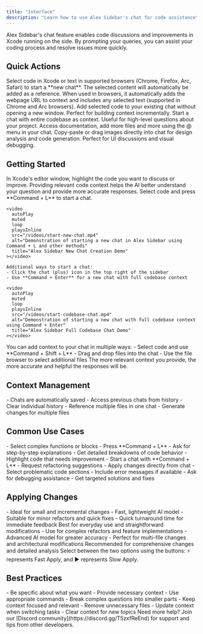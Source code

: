 ```yaml
---
title: "Interface"
description: "Learn how to use Alex Sidebar's chat for code assistance"
---
```


Alex Sidebar's chat feature enables code discussions and improvements in Xcode running on the side. By prompting your queries, you can assist your coding process and resolve issues more quickly.

## Quick Actions

<CardGroup cols={2}>
  <Card title="Command + L" icon="message-bot">
    Select code in Xcode or text in supported browsers (Chrome, Firefox, Arc, Safari) to start a **new chat**. The selected content will automatically be added as a reference.
  </Card>

  <Card title="Browser Integration" icon="globe">
    When used in browsers, it automatically adds the webpage URL to context and includes any selected text (supported in Chrome and Arc browsers).
  </Card>

  <Card title="Command + Shift + L" icon="plus">
    Add selected code to your existing chat without opening a new window. Perfect for building context incrementally.
  </Card>

  <Card title="Command + Enter" icon="code">
    Start a chat with entire codebase as context. Useful for high-level questions
    about your project.
  </Card>

  <Card title="@ Commands" icon="at">
    Access documentation, add more files and more using the @ menu in your chat.
  </Card>

  <Card title="Image Support" icon="image">
    Copy-paste or drag images directly into chat for design analysis and code generation. Perfect for UI discussions and visual debugging.
  </Card>
</CardGroup>

## Getting Started

<Steps>
  <Step title="Select Code">
    In Xcode's editor window, highlight the code you want to discuss or improve.
    <Note>
      Providing relevant code context helps the AI better understand your
      question and provide more accurate responses.
    </Note>
  </Step>

  <Step title="Start Chat">
    Select code and press **Command + L** to start a chat.

    <video
      autoPlay
      muted
      loop
      playsInline
      src="/videos/start-new-chat.mp4"
      alt="Demonstration of starting a new chat in Alex Sidebar using Command + L and other methods"
      title="Alex Sidebar New Chat Creation Demo"
    ></video>

    Additional ways to start a chat:
    - Click the chat (plus) icon in the top right of the sidebar 
    - Use **Command + Enter** for a new chat with full codebase context

    <video
      autoPlay
      muted
      loop
      playsInline
      src="/videos/start-codebase-chat.mp4"
      alt="Demonstration of starting a new chat with full codebase context using Command + Enter"
      title="Alex Sidebar Full Codebase Chat Demo"
    ></video>
  </Step>

  <Step title="Add Context">
    You can add context to your chat in multiple ways: - Select code and use
    **Command + Shift + L** - Drag and drop files into the chat - Use the file
    browser to select additional files
    <Note>
      The more relevant context you provide, the more accurate and helpful the
      responses will be.
    </Note>
  </Step>
</Steps>

## Context Management

<CardGroup cols={2}>
  <Card title="History Management" icon="clock-rotate-left">
    - Chats are automatically saved
    - Access previous chats from history
    - Clear individual history
  </Card>

  <Card title="Multi-File Support" icon="folder-tree">
    - Reference multiple files in one chat
    - Generate changes for multiple files
  </Card>
</CardGroup>

## Common Use Cases

<AccordionGroup>
  <Accordion title="Code Understanding">
    - Select complex functions or blocks
    - Press **Command + L**
    - Ask for step-by-step explanations
    - Get detailed breakdowns of code behavior
  </Accordion>

  <Accordion title="Refactoring Assistance">
    - Highlight code that needs improvement
    - Start a chat with **Command + L**
    - Request refactoring suggestions
    - Apply changes directly from chat
</Accordion>

  <Accordion title="Bug Resolution">
    - Select problematic code sections
    - Include error messages if available
    - Ask for debugging assistance
    - Get targeted solutions and fixes
  </Accordion>
</AccordionGroup>

## Applying Changes

<CardGroup cols={2}>
  <Card title="Fast Apply" icon="bolt">
    - Ideal for small and incremental changes
    - Fast, lightweight AI model
    - Suitable for minor refactors and quick fixes
    - Quick turnaround time for immediate feedback
    <Note>
      Best for everyday use and straightforward modifications
    </Note>
  </Card>

  <Card title="Slow Apply" icon="play">
    - Use for complex refactors and feature implementations
    - Advanced AI model for greater accuracy
    - Perfect for multi-file changes and architectural modifications
    <Note>
      Recommended for comprehensive changes and detailed analysis
    </Note>
  </Card>
</CardGroup>
<Note>
  Select between the two options using the buttons: 
  <span class="icon-bolt">⚡</span> represents Fast Apply, and 
  <span class="icon-play">▶️</span> represents Slow Apply.
</Note>

## Best Practices

<CardGroup cols={2}>
  <Card title="Writing Effective Prompts" icon="pencil">
    - Be specific about what you want
    - Provide necessary context
    - Use appropriate commands
    - Break complex questions into smaller parts
  </Card>

  <Card title="Managing Context" icon="layer-group">
    - Keep context focused and relevant
    - Remove unnecessary files
    - Update context when switching tasks
    - Clear context for new topics
  </Card>
</CardGroup>

<Note>
  Need more help? Join our [Discord community](https://discord.gg/T5zxfReEnd)
  for support and tips from other developers.
</Note>
